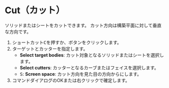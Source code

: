 
# Cut（カット）

<Reference shortcut="C" command="Cut" button="コマンドバー左" />

ソリッドまたはシートをカットできます。
<Callout type="info">カット方向は構築平面に対して垂直な方向です。</Callout>

1. ショートカット<kbd>C</kbd>を押すか、ボタンをクリックします。
2. ターゲットとカッターを指定します。
   - **Select target bodies**: カット対象となるソリッドまたはシートを選択します。
   - **Select cutters**: カッターとなるカーブまたはフェイスを選択します。
   - <kbd>S</kbd>: **Screen space**: カット方向を見た目の方向からにします。
3. コマンドダイアログのOKまたは右クリックで確定します。


